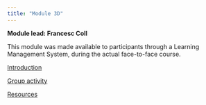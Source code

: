 ```yaml
---
title: "Module 3D"
---
```


**Module lead: Francesc Coll**

This module was made available to participants through a Learning Management System, during the actual face-to-face course.

[Introduction](module3d_introduction.qmd)

[Group activity](module3d_group_activity.qmd)

[Resources](module3d_resources.qmd)
